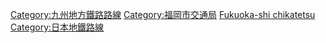 [[Category:九州地方鐵路路線|Category:九州地方鐵路路線]]
[[Category:福岡市交通局|Category:福岡市交通局]]
[[Category:日本各公司鐵路線|Fukuoka-shi chikatetsu]]
[[Category:日本地鐵路線|Category:日本地鐵路線]]
